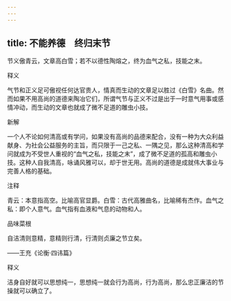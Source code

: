 ```yaml
---
---
---
```

title: 不能养德　终归末节
---



节义傲青云，文章高白雪；若不以德性陶熔之，终为血气之私，技能之末。

释义

气节和正义足可傲视任何达官贵人，情真而生动的文章足以胜过《白雪》名曲。然而如果不用高尚的道德来陶冶它们，所谓气节与正义不过是出于一时意气用事或感情冲动，而生动的文章也就成了微不足道的雕虫小技。

新解

一个人不论如何清高或有学问，如果没有高尚的品德来配合，没有一种为大众利益献身、为社会公益服务的主旨，而只限于一己之私、一隅之见，那么这种清高和学问就成为不受世人重视的“血气之私，技能之末”，成了微不足道的孤高和雕虫小技。这种人自我清高，咏诵风雅可以，却于世无用。高尚的道德是成就伟大事业与完善人格的基础。

注释

青云：本意指高空。比喻高官显爵。白雪：古代高雅曲名，比喻稀有杰作。血气之私：即个人意气。血气指有血液和气息的动物和人。

品味菜根

自洁清则意精，意精则行清，行清则贞廉之节立矣。

——王充《论衡·四讳篇》

释义

洁身自好就可以思想纯一，思想纯一就会行为高尚，行为高尚，那么忠正廉洁的节操就可以确立了。